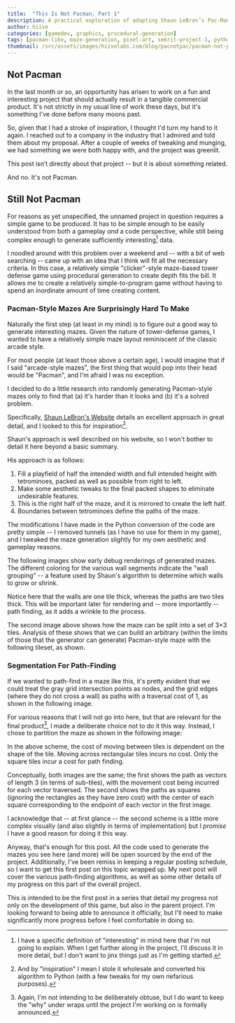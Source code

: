```yaml
---
title:  "This Is Not Pacman, Part 1"
description: A practical exploration of adapting Shaun LeBron’s Pac-Man maze generation algorithm for a lightweight tower defense game. The post outlines the process of implementing LeBron’s tetromino-based maze generation approach in Python, with adjustments made to suit specific gameplay and aesthetic requirements. It discusses the challenges of generating symmetrical, pathable mazes and introduces a segmentation strategy for pathfinding that balances visual clarity with algorithmic efficiency. This entry marks the beginning of a series documenting the development of a maze-centric game designed to support a broader, yet-to-be-announced project.
author: hiive
categories: [gamedev, graphics, procedural-generation]
tags: [pacman-like, maze-generation, pixel-art, sekrit-project-1, python]
thumbnail: /src/assets/images/hiivelabs.com/blog/pacnotpac/pacman-not-pacman-2.png
---
```

## Not Pacman

In the last month or so, an opportunity has arisen to work on a fun and interesting project that should actually result
in a tangible commercial product. It's not strictly in my usual line of work these days, but it's something I've done
before many moons past.

So, given that I had a stroke of inspiration, I thought I'd turn my hand to it again. I reached
out to a company in the industry that I admired and told them about my proposal. After a couple of weeks of tweaking and
munging, we had something we were both happy with, and the project was greenlit.

This post isn’t directly about that project -- but it is about something related.

And no. It's not Pacman.

## Still Not Pacman
For reasons as yet unspecified, the unnamed project in question requires a simple game to be produced. It has to be
simple enough to be easily understood from both a gameplay *and* a code perspective, while still being complex enough
to generate sufficiently interesting[^1] data.

[^1]: I have a specific definition of "interesting" in mind here that I'm not going to explain.
When I get further along in the project, I'll discuss it in more detail, but I don't want to jinx things just as I'm
getting started.

I noodled around with this problem over a weekend and -- with a bit of web searching -- came up with an idea
that I think will fit all the necessary criteria. In this case, a relatively simple "clicker"-style maze-based tower
defense game using procedural generation to create depth fits the bill.
It allows me to create a relatively simple-to-program game without having to spend an inordinate amount of time creating
content.

### Pacman-Style Mazes Are Surprisingly Hard To Make
Naturally the first step (at least in my mind) is to figure out a good way to generate interesting mazes. Given the
nature of tower-defense games, I wanted to have a relatively simple maze layout reminiscent of the classic arcade style.

For most people (at least those above a certain age), I would imagine that if I said "arcade-style mazes", the first
thing that would pop into their head would be "Pacman", and I'm afraid I was no exception.

I decided to do a little research into randomly generating Pacman-style mazes only to find that (a) it's harder than it
looks and (b) it's a solved problem.

Specifically, [Shaun LeBron's Website](https://shaunlebron.github.io/pacman-mazegen/) details an excellent
approach in great detail, and I looked to this for inspiration[^2].

[^2]:And by "inspiration" I mean I stole it wholesale and converted his algorithm to Python (with a few tweaks for my
own nefarious purposes).

Shaun's approach is well described on his website, so I won't bother to detail it here beyond a basic summary.

His approach is as follows:

1. Fill a playfield of half the intended width and full intended height with tetrominoes, packed as well as possible
from right to left.
2. Make some aesthetic tweaks to the final packed shapes to eliminate undesirable features.
3. This is the right half of the maze, and it is mirrored to create the left half.
4. Boundaries between tetrominoes define the paths of the maze.

The modifications I have made in the Python conversion of the code are pretty simple -- I removed tunnels (as I have no
use for them in my game), and I tweaked the maze generation slightly for my own aesthetic and gameplay reasons.

The following images show early debug renderings of generated mazes. The different coloring for the various wall
segments indicate the "wall grouping" -- a feature used by Shaun's algorithm to determine which walls to grow or shrink.

<LightboxGallery caption="Pacman Maze Debug Views">
    <GalleryImage src="/src/assets/images/hiivelabs.com/blog/pacnotpac/debug-maze-1.png"
                   alt="Pacman-Style Maze - Debug View"
                  caption="Tetromino edges are eroded to form paths."
    />
    <GalleryImage src="/src/assets/images/hiivelabs.com/blog/pacnotpac/debug-maze-2.jpg"
                  alt="Pacman-Style Maze - Debug View"
                  caption="Each maze tile is made up of a 3×3 set of sub-tiles."
    />
</LightboxGallery>

Notice here that the walls are one tile thick, whereas the paths are two tiles thick. This will be important later for
rendering and -- more importantly -- path finding, as it adds a wrinkle to the process.

The second image above shows how the maze can be split into a set of 3×3 tiles. Analysis of these shows that we can
build an arbitrary (within the limits of those that the generator can generate) Pacman-style maze with the following
tileset, as shown.

<LightboxGallery caption="Pacman Maze Vectorized Rendering">
    <GalleryImage src="/src/assets/images/hiivelabs.com/blog/pacnotpac/maze-parts.png"
                  alt="Pacman-style maze tileset."
                  caption="Any generator-produced Pacman-style maze can be built with these 16 tiles."
    />
    <GalleryImage src="/src/assets/images/hiivelabs.com/blog/pacnotpac/vector-maze-render-1.png"
                   alt="Pacman-style maze, rendered in vector-based tiles."
                   caption="An example Pacman-style maze, rendered in vector-based tiles."
    />
</LightboxGallery>

### Segmentation For Path-Finding

If we wanted to path-find in a maze like this, it's pretty evident that we could treat the gray grid intersection points
as nodes, and the grid edges (where they do not cross a wall) as paths with a traversal cost of 1, as shown in the
following image.

<LightboxImage src="/src/assets/images/hiivelabs.com/blog/pacnotpac/vector-maze-render-2.png"
               alt="Pacman-style maze, rendered in vector-based tiles."
               caption="An example Pacman-style maze, rendered in vector-based tiles, showing pathways in gray."
/>

For various reasons that I will not go into here, but that are relevant for the final product[^3], I made a deliberate
choice not to do it this way. Instead, I chose to partition the maze as shown in the following image:

[^3]: Again, I'm not intending to be deliberately obtuse, but I do want to keep the "why" under wraps until the project
I'm working on is formally announced.

<LightboxImage src="/src/assets/images/hiivelabs.com/blog/pacnotpac/vector-maze-render-3.png"
               alt="Pacman-style maze, rendered in vector-based tiles."
               caption="An example Pacman-style maze, rendered in vector-based tiles,
                        showing traversable tiles in gray outline."
/>

In the above scheme, the cost of moving between tiles is dependent on the shape of the tile.
Moving across rectangular tiles incurs no cost. Only the square tiles incur a cost for path finding.

Conceptually, both images are the same; the first shows the path as vectors of length 3 (in terms of sub-tiles), with
the movement cost being incurred for each vector traversed. The second shows the paths as squares (ignoring the rectangles
as they have zero cost) with the center of each square corresponding to the endpoint of each vector in the first image.

I acknowledge that -- at first glance -- the second scheme is a little more complex visually (and also slightly in terms
of implementation) but I *promise* I have a good reason for doing it this way.

Anyway, that's enough for this post. All the code used to generate the mazes you see here (and more) will be open
sourced by the end of the project. Additionally, I've been remiss in keeping a regular posting schedule, so I want to
get this first post on this topic wrapped up. My next post will cover the various path-finding algorithms, as well as
some other details of my progress on this part of the overall project.

This is intended to be the first post in a series that detail my progress not only on the development of this game, but
also in the parent project. I'm looking forward to being able to announce it officially, but I'll need to make significantly
more progress before I feel comfortable in doing so.


